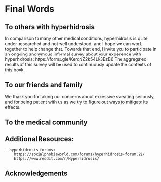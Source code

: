 # Final Words

## To others with hyperhidrosis

In comparison to many other medical conditions, hyperhidrosis is quite under-researched and not well understood, and I hope we can work together to help change that. 
Towards that end, I invite you to participate in an ongoing anonymous informal survey about your experience with hyperhidrosis:
https://forms.gle/KerqNZ2k54Lk3EzB6
The aggregated results of this survey will be used to continuously update the contents of this book.

## To our friends and family

We thank you for taking our concerns about excessive sweating seriously, and for being patient with us as we try to figure out ways to mitigate its effects.

## To the medical community

## Additional Resources:
	- hyperhidrosis forums:
		https://socialphobiaworld.com/forums/hyperhidrosis-forum.22/
		https://www.reddit.com/r/Hyperhidrosis/

## Acknowledgements
